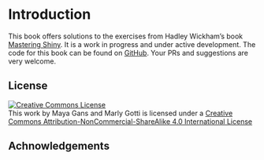 # Introduction {#intro}

This book offers solutions to the exercises from Hadley Wickham's book [Mastering Shiny](https://mastering-shiny.org/). It is a work in progress and under active development. The code for this book can be found on [GitHub](https://github.com/marlycormar/mastering_shiny_book_solutions). Your PRs and suggestions are very welcome.

## License {-}

<a rel="license" href="http://creativecommons.org/licenses/by-nc-sa/4.0/"><img alt="Creative Commons License" style="border-width:0" src="https://i.creativecommons.org/l/by-nc-sa/4.0/88x31.png" /></a><br />This work by Maya Gans and Marly Gotti is licensed under a <a rel="license" href="http://creativecommons.org/licenses/by-nc-sa/4.0/">Creative Commons Attribution-NonCommercial-ShareAlike 4.0 International License</a>

## Achnowledgements {-}
